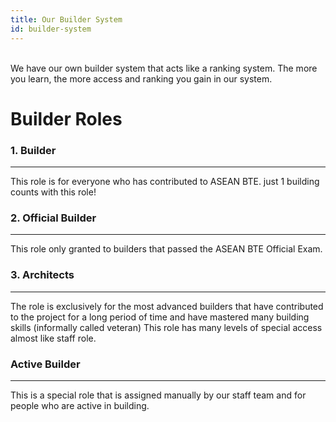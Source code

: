 ```yaml
---
title: Our Builder System
id: builder-system
---
```



<p>
    <br/>We have our own builder system that acts like a ranking system. The more you learn, the more access and ranking you gain in our system.
</p>
<h1>Builder Roles</h1>
<div class="container row">
    <div class="row">
        <div class="col col--6" style={{paddingBottom: "1rem"}}>
            <div class="card-demo">
                <div class="card">
                    <div class="card__image" style={{backgroundColor:"#55b2a6", height:"1rem"}} />
                    <div class="card__header">
                        <h3 id="builder">1. Builder</h3>
                    </div>
                    <div class="card__body">
                        <p> <hr/>
                            This role is for everyone who has contributed to ASEAN BTE.
                            just 1 building counts with this role!
                        </p>
                    </div>
                </div>
            </div>
        </div>
        <div class="col col--6" style={{paddingBottom: "1rem"}}>
            <div class="card-demo">
                <div class="card">
                    <div class="card__image" style={{backgroundColor:"#ad6fff", height:"1rem"}} />
                    <div class="card__header">
                        <h3 id="official-builder">2. Official Builder</h3>
                    </div>
                    <div class="card__body">
                        <p> <hr/>
                            This role only granted to builders that passed the <Link to="../become-official">ASEAN BTE Official Exam</Link>.
                        </p>
                    </div>
                </div>
            </div>
        </div>
        <div class="col col--6" style={{paddingBottom: "1rem"}}>
            <div class="card-demo">
                <div class="card">
                    <div class="card__image" style={{backgroundColor:"#4ebafd", height:"1rem"}} />
                    <div class="card__header">
                        <h3 id="architects">3. Architects</h3>
                    </div>
                    <div class="card__body">
                        <p> <hr/>
                            The role is exclusively for the most advanced builders that have contributed to the project for a long period of time 
                            and have mastered many building skills (informally called veteran)
                            This role has many levels of special access almost like staff role.
                        </p>
                    </div>
                </div>
            </div>
        </div>
        <div class="col col--6">
            <div class="card-demo">
                <div class="card">
                    <div class="card__image" style={{backgroundColor:"#ffd14d", height:"1rem"}} />
                    <div class="card__header">
                        <h3 id="active-builder">Active Builder</h3>
                    </div>
                    <div class="card__body">
                        <p> <hr/>
                            This is a special role that is assigned manually by our staff team and for people who are active in building.
                        </p>
                    </div>
                </div>
            </div>
        </div>
    </div>
</div>
